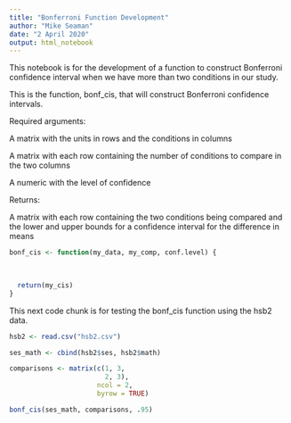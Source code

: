 ---
title: "Bonferroni Function Development"
author: "Mike Seaman"
date: "2 April 2020"
output: html_notebook
---

This notebook is for the development of a function to construct Bonferroni
confidence interval when we have more than two conditions in our study.

This is the function, bonf_cis, that will construct Bonferroni confidence 
intervals.

Required arguments:

A matrix with the units in rows and the conditions in columns

A matrix with each row containing the number of conditions to compare in the
two columns

A numeric with the level of confidence

Returns:

A matrix with each row containing the two conditions being compared and the
lower and upper bounds for a confidence interval for the difference in means

```{r}
bonf_cis <- function(my_data, my_comp, conf.level) {

  
    
  return(my_cis)
}
```


This next code chunk is for testing the bonf_cis function using the hsb2 data.

```{r}

hsb2 <- read.csv("hsb2.csv")

ses_math <- cbind(hsb2$ses, hsb2$math)

comparisons <- matrix(c(1, 3,
                        2, 3),
                      ncol = 2,
                      byrow = TRUE)

bonf_cis(ses_math, comparisons, .95)

```


